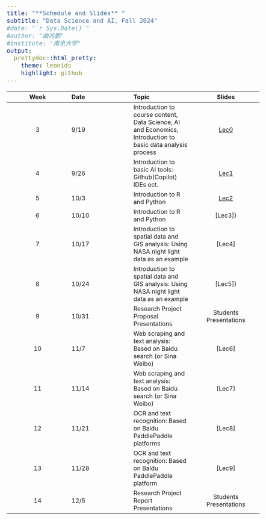 ```yaml
---
title: "**Schedule and Slides** "
subtitle: "Data Science and AI, Fall 2024"
#date: "`r Sys.Date()`"
#author: "曲兆鹏"
#institute: "南京大学"
output:
  prettydoc::html_pretty:
    theme: leonids
    highlight: github
---
```


```{=html}
<style type="text/css">
  body{
  font-size: 14pt;
}
</style>
```
| Week | Date  | Topic                                                                                                       |                                       Slides                                       |
|:----------------:|:-----------------|:-----------------|:-----------------:|
|  3   | 9/19  | Introduction to course content, Data Science, AI and Economics, Introduction to basic data analysis process |   [Lec0](https://byelenin.github.io/Metrics_2003/Slides/DSAI2024/DSAI_2024_Lec0.pdf)   |
|  4   | 9/26  | Introduction to basic AI tools: Github(Copilot) IDEs ect.                                                   | [Lec1](https://byelenin.github.io/DSAI_2024/docs/schedule/lec0/DSAI_Lec0_2024_Short.html) |
|  5   | 10/3  | Introduction to R and Python                                                                                |                                     [Lec2](https://byelenin.github.io/Metrics_2003//2024/Metrics_Lec0_2024.pdf)                                      |
|  6   | 10/10 | Introduction to R and Python                                                                                |                                     \[Lec3\])                                      |
|  7   | 10/17 | Introduction to spatial data and GIS analysis: Using NASA night light data as an example                    |                                      \[Lec4\]                                      |
|  8   | 10/24 | Introduction to spatial data and GIS analysis: Using NASA night light data as an example                    |                                     \[Lec5\])                                      |
|  9   | 10/31 | Research Project Proposal Presentations                                                                     |                               Students Presentations                               |
|  10  | 11/7  | Web scraping and text analysis: Based on Baidu search (or Sina Weibo)                                       |                                      \[Lec6\]                                      |
|  11  | 11/14 | Web scraping and text analysis: Based on Baidu search (or Sina Weibo)                                       |                                      \[Lec7\]                                      |
|  12  | 11/21 | OCR and text recognition: Based on Baidu PaddlePaddle platforms                                             |                                      \[Lec8\]                                      |
|  13  | 11/28 | OCR and text recognition: Based on Baidu PaddlePaddle platform                                              |                                      \[Lec9\]                                      |
|  14  | 12/5  | Research Project Report Presentations                                                                       |                               Students Presentations                               |


